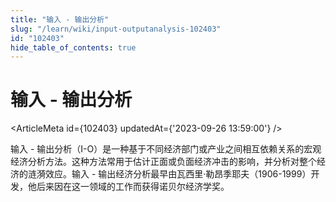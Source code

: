 ```yaml
---
title: "输入 - 输出分析"
slug: "/learn/wiki/input-outputanalysis-102403"
id: "102403"
hide_table_of_contents: true
---
```



# 输入 - 输出分析

<ArticleMeta id={102403} updatedAt={'2023-09-26 13:59:00'} />
<div className='border-solid border-b border-t-0 my-4 border-[var(--ifm-color-gray-300)]' />

输入 - 输出分析（I-O）是一种基于不同经济部门或产业之间相互依赖关系的宏观经济分析方法。这种方法常用于估计正面或负面经济冲击的影响，并分析对整个经济的涟漪效应。输入 - 输出经济分析最早由瓦西里·勒昂季耶夫（1906-1999）开发，他后来因在这一领域的工作而获得诺贝尔经济学奖。
